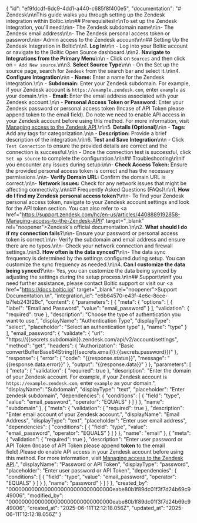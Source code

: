 {
    "id": "ef9fdcdf-6dc9-4dd1-a440-c685f8f400e5",
    "documentation": "# Zendesk\n\nThis guide walks you through setting up the Zendesk integration within Boltic.\n\n## Prerequisites\n\nTo set up the Zendesk integration, you'll need:\n\n-   The Zendesk subdomain name\n\n-   The Zendesk email address\n\n-   The Zendesk personal access token or password\n\n-   Admin access to the Zendesk account\n\n## Setting Up the Zendesk Integration in Boltic\n\n1.  **Log In**\n\n    -   Log into your Boltic account or navigate to the Boltic Open Source dashboard.\n\n2.  **Navigate to Integrations from the Primary Menu**\n\n    -   Click on `Sources` and then click on `+ Add New source`.\n\n3.  **Select Source Type**\n\n    -   On the Set up the source page, search for `Zendesk` from the search bar and select it.\n\n4.  **Configure Integration**\n\n    -   **Name:** Enter a name for the Zendesk integration.\n\n    -   **Subdomain:** Enter your Zendesk subdomain. For example, if your Zendesk account is `https://example.zendesk.com`, enter `example` as your domain.\n\n    -   **Email:** Enter the email address associated with your Zendesk account.\n\n    -   **Personal Access Token or Password:** Enter your Zendesk password or personal access token (Incase of API Token please append token to the email field). Do note we need to enable API access in your Zendesk account before using this method. For more information, visit [Managing access to the Zendesk API](https://support.zendesk.com/hc/en-us/articles/4408889192858-Managing-access-to-the-Zendesk-API).\n\n5.  **Details (Optional)**\n\n    -   **Tags:** Add any tags for categorization.\n\n    -   **Description:** Provide a brief description of the integration.\n\n6.  **Test and Save Integration**\n\n    -   Click `Test Connection` to ensure the provided details are correct and the connection is successful.\n\n    -   Once the connection test is successful, click `Set up source` to complete the configuration.\n\n## Troubleshooting\n\nIf you encounter any issues during setup:\n\n-   **Check Access Token:** Ensure the provided personal access token is correct and has the necessary permissions.\n\n-   **Verify Domain URL:** Confirm the domain URL is correct.\n\n-   **Network Issues:** Check for any network issues that might be affecting connectivity.\n\n## Frequently Asked Questions (FAQs)\n\n1.  **How do I find my Zendesk personal access token?**\n\n-   To find your Zendesk personal access token, navigate to your Zendesk account settings and look for the API token section. You can also refer to <a href=\"https://support.zendesk.com/hc/en-us/articles/4408889192858-Managing-access-to-the-Zendesk-API\"  target=\"_blank\" rel=\"noopener\"><span>Zendesk's official documentation</span></a>.\n\n2.  **What should I do if my connection fails?**\n\n-   Ensure your password or personal access token is correct.\n\n-   Verify the subdomain and email address and ensure there are no typos.\n\n-   Check your network connection and firewall settings.\n\n3.  **How often is the data synced?**\n\n-   The data sync frequency is determined by the settings configured during setup. You can customize the sync frequency as needed.\n\n4.  **Can I customize the data being synced?**\n\n-   Yes, you can customize the data being synced by adjusting the settings during the setup process.\n\n## Support\n\nIf you need further assistance, please contact Boltic support or visit our <a href=\"https://docs.boltic.io\" target=\"_blank\" rel=\"noopener\"><span>Support Documentation</span></a>.\n",
    "integration_id": "e6b64570-e43f-4e6c-8cce-b7feb243f28c",
    "content": {
        "parameters": [
            {
                "meta": {
                    "options": [
                        {
                            "label": "Email and Password",
                            "value": "email_password"
                        }
                    ],
                    "validation": {
                        "required": true
                    },
                    "description": "Choose the type of authentication you want to use.",
                    "displayName": "Authentication Type",
                    "displayType": "select",
                    "placeholder": "Select an authentication type"
                },
                "name": "type"
            }
        ],
        "email_password": {
            "validate": {
                "url": "https://{{secrets.subdomain}}.zendesk.com/api/v2/account/settings",
                "method": "get",
                "headers": {
                    "Authorization": "Basic convertBufferBase64String({{secrets.email}}:{{secrets.password}})"
                },
                "response": {
                    "error": {
                        "code": "{{response.status}}",
                        "message": "{{response.data.error}}"
                    },
                    "output": "{{response.data}}"
                }
            },
            "parameters": [
                {
                    "meta": {
                        "validation": {
                            "required": true
                        },
                        "description": "Enter the domain of your Zendesk account. For example, if your Zendesk account is `https://example.zendesk.com`, enter `example` as your domain.",
                        "displayName": "Subdomain",
                        "displayType": "text",
                        "placeholder": "Enter zendesk subdomain",
                        "dependencies": {
                            "conditions": [
                                {
                                    "field": "type",
                                    "value": "email_password",
                                    "operator": "EQUALS"
                                }
                            ]
                        }
                    },
                    "name": "subdomain"
                },
                {
                    "meta": {
                        "validation": {
                            "required": true
                        },
                        "description": "Enter email account of your Zendesk account.",
                        "displayName": "Email Address",
                        "displayType": "text",
                        "placeholder": "Enter user email address",
                        "dependencies": {
                            "conditions": [
                                {
                                    "field": "type",
                                    "value": "email_password",
                                    "operator": "EQUALS"
                                }
                            ]
                        }
                    },
                    "name": "email"
                },
                {
                    "meta": {
                        "validation": {
                            "required": true
                        },
                        "description": "Enter user password or API Token (Incase of API Token please append <b>token</b> to the email field).Please do enable API access in your Zendesk account before using this method. For more information, visit <a href='https://support.zendesk.com/hc/en-us/articles/4408889192858-Managing-access-to-the-Zendesk-API' target='_blank'>Managing access to the Zendesk API</a>.",
                        "displayName": "Password or API Token",
                        "displayType": "password",
                        "placeholder": "Enter user password or API Token",
                        "dependencies": {
                            "conditions": [
                                {
                                    "field": "type",
                                    "value": "email_password",
                                    "operator": "EQUALS"
                                }
                            ]
                        }
                    },
                    "name": "password"
                }
            ]
        }
    },
    "created_by": "00000000000000000000000000000000eabe80b1f89dc01f3f7d24b69c949006",
    "modified_by": "00000000000000000000000000000000eabe80b1f89dc01f3f7d24b69c949006",
    "created_at": "2025-06-11T12:12:18.056Z",
    "updated_at": "2025-06-11T12:12:18.056Z"
}
